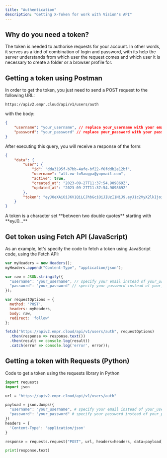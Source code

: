 ```yaml
---
title: "Authentication"
description: "Getting X-Token for work with Vision's API"
---
```


## Why do you need a token?
The token is needed to authorise requests for your account. In other words, it serves as a kind of combination of login and password, with its help the server understands from which user the request comes and which user it is necessary to create a folder or a browser profile for.

## Getting a token using Postman
In order to get the token, you just need to send a POST request to the following URL:

``` 
https://apiv2.empr.cloud/api/v1/users/auth
```

with the body:

``` json 
{
    "username": "your_username", // replace your_username with your email
    "password": "your_password" // replace your_password with your password
}
```


After executing this query, you will receive a response of the form:

``` json 
{
    "data": {
        "user": {
            "id": "dda3195f-b7bb-4afe-bf22-f6fddb2e12bf",
            "username": "alt.vw-fo5augpa@yopmail.com",
            "active": true,
            "created_at": "2023-09-27T11:37:54.909869Z",
            "updated_at": "2023-09-27T11:37:54.909869Z"
        },
        "token": "eyJ0eXAiOiJKV1QiLCJhbGciOiJIUzI1NiJ9.eyJ1c2VyX2lkIjoiZGRhMzE5NWYtYjdiYi00YWZlLWJmMjItZjZmZGRiMmUxMmJmIiwidXNlcm5hbWUiOiJhbHQudnctZm81YXVncGFAeW9wbWFpbC5jb20iLCJleHAiOjE2OTkwMTU0NTh9.0en33uuY4NN8LKxK6LYlicl2qoLiWt_SOOHrnse9hXE"
    }
}
```
<Note>
A token is a character set **between two double quotes** starting with **eyJ0...**
</Note>

## Get token using Fetch API (JavaScript)
As an example, let's specify the code to fetch a token using JavaScript code, using the Fetch API:

```js
var myHeaders = new Headers();
myHeaders.append("Content-Type", "application/json");

var raw = JSON.stringify({
  "username": "your_username", // specify your email instead of your_username
  "password": "your_password" // specify your password instead of your_password
});

var requestOptions = {
  method: 'POST',
  headers: myHeaders,
  body: raw,
  redirect: 'follow'
};

fetch("https://apiv2.empr.cloud/api/v1/users/auth", requestOptions)
  .then(response => response.text())
  .then(result => console.log(result))
  .catch(error => console.log('error', error));
```

## Getting a token with Requests (Python)
Code to get a token using the requests library in Python

``` python
import requests
import json

url = "https://apiv2.empr.cloud/api/v1/users/auth"

payload = json.dumps({
  "username": "your_username", # specify your email instead of your_username
  "password": "your_password" # specify your password instead of your_password
})
headers = {
  'Content-Type': 'application/json'
}

response = requests.request("POST", url, headers=headers, data=payload)

print(response.text)
```